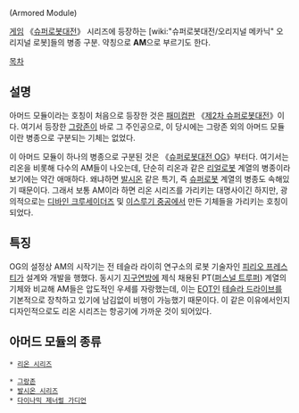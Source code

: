 {{{+1 アーマードモジュール}}} (Armored Module)

[[게임]] 《[[슈퍼로봇대전]]》 시리즈에 등장하는 [wiki:"슈퍼로봇대전/오리지널 메카닉" 오리지널 로봇]들의 병종 구분. 약칭으로 '''AM'''으로 부르기도 한다.

[[목차]]
== 설명 ==
아머드 모듈이라는 호칭이 처음으로 등장한 것은 [[패미컴]]판 《[[제2차 슈퍼로봇대전]]》이다. 여기서 등장한 [[그랑존]]이 바로 그 주인공으로, 이 당시에는 그랑존 외의 아머드 모듈이란 병종으로 구분되는 기체는 없었다.

이 아머드 모듈이 하나의 병종으로 구분된 것은 《[[슈퍼로봇대전 OG]]》부터다. 여기서는 리온을 비롯해 다수의 AM들이 나오는데, 단순히 리온과 같은 [[리얼로봇]] 계열의 병종이라 보기에는 약간 애매하다. 왜냐하면 [[발시온]] 같은 특기, 즉 [[슈퍼로봇]] 계열의 병종도 속해있기 때문이다. 그래서 보통 AM이라 하면 리온 시리즈를 가리키는 대명사이긴 하지만, 광의적으로는 [[디바인 크루세이더즈]] 및 [[이스루기 중공]]에서 만든 기체들을 가리키는 호칭이 되었다.

== 특징 ==
OG의 설정상 AM의 시작기는 전 테슬라 라이히 연구소의 로봇 기술자인 [[피리오 프레스티]]가 설계와 개발을 행했다. 동시기 [[지구연방]]에 제식 채용된 PT([[퍼스널 트루퍼]]) 계열의 기체와 비교해 AM들은 압도적인 우세를 자랑했는데, 이는 [[EOT]]인 [[테슬라 드라이브]]를 기본적으로 장착하고 있기에 남김없이 비행이 가능했기 때문이다. 이 같은 이유에서인지 디자인적으로도 리온 시리즈는 항공기에 가까운 것이 되어있다.

== 아머드 모듈의 종류 ==
 * [[리온 시리즈]]

 * [[그랑존]]
 * [[발시온 시리즈]]
 * [[다이나믹 제너럴 가디언]]
